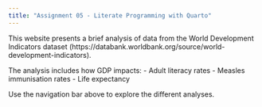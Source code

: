 ```yaml
---
title: "Assignment 05 - Literate Programming with Quarto"
---
```


This website presents a brief analysis of data from the World Development Indicators dataset (https://databank.worldbank.org/source/world-development-indicators). 

The analysis includes how GDP impacts:
- Adult literacy rates
- Measles immunisation rates
- Life expectancy

Use the navigation bar above to explore the different analyses.


